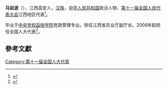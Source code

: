'''马岩波'''（{{bd|1957年||}}），江西高安人，[[汉族|汉族]]，[[中华人民共和国|中华人民共和国]]政治人物、[[第十一届全国人民代表大会|第十一届全国人民代表大会]]江西地区代表<ref>{{cite web|author=新华网|title=第十一届全国人大代表|url=http://news.xinhuanet.com/ziliao/2008-03/03/content_7708230.htm?node=36628|publisher=新华网|accessdate=2014-01-07|archive-date=2014-01-10|archive-url=https://web.archive.org/web/20140110211415/http://news.xinhuanet.com/ziliao/2008-03/03/content_7708230.htm?node=36628|dead-url=no}}</ref>。

毕业于[[中央党校函授学院|中央党校函授学院]]党政管理专业。担任江西省农业厅副厅长。2008年起担任全国人大代表<ref>{{cite news|title=全国人大代表信息-马岩波|url= http://210.82.31.1:8084/delegate/viewDelegate.action?dbid=111122|accessdate=2013-04-05|newspaper=全国人大网|archive-url=https://web.archive.org/web/20140407063033/http://www.npc.gov.cn/delegate/viewDelegate.action?dbid=111122|archive-date=2014-04-07|dead-url=yes}}</ref>。

==參考文獻==
{{reflist}}
[[Category:第十一届全国人大代表|Category:第十一届全国人大代表]]